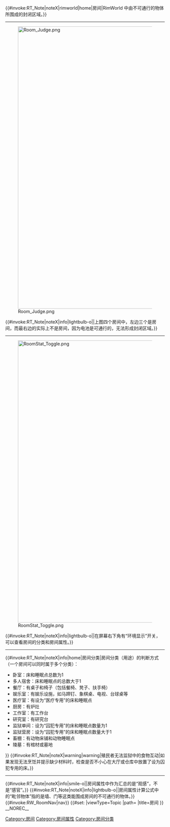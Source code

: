 {{#invoke:RT_Note|noteX|rimworld|home|房间|RimWorld 中由不可通行的物体所围成的封闭区域。}}
<hr/>
<div class="rw-capture">[[File:Room_Judge.png|890px|link=]]</div>
{{#invoke:RT_Note|noteX|info|lightbulb-o||上图四个房间中，左边三个是房间，而最右边的实际上不是房间，因为电池是可通行的，无法形成封闭区域。}}
<hr/>
<div class="rw-capture">[[File:RoomStat_Toggle.png|890px|link=]]</div>
{{#invoke:RT_Note|noteX|info|lightbulb-o||在屏幕右下角有“环境显示”开关，可以查看房间的分类和房间属性。}}
<hr/>
{{#invoke:RT_Note|noteX|info|home|房间分类|房间分类（用途）的判断方式（一个房间可以同时属于多个分类）：
*卧室：床和睡眠点总数为1
*多人宿舍：床和睡眠点的总数大于1
*餐厅：有桌子和椅子（包括餐椅、凳子、扶手椅）
*娱乐室：有娱乐设施，如马蹄钉、象棋桌、电视、台球桌等
*医疗室：有设为“医疗专用”的床和睡眠点
*厨房：有炉灶
*工作室：有工作台
*研究室：有研究台
*监狱单间：设为“囚犯专用”的床和睡眠点数量为1
*监狱营房：设为“囚犯专用”的床和睡眠点数量大于1
*畜棚：有动物床铺和动物睡眠点
*陵墓：有棺材或墓地
}}
{{#invoke:RT_Note|noteX|warning|warning|殖民者无法监狱中的食物互动|如果发现无法烹饪并提示缺少材料时，检查是否不小心在大厅或仓库中放置了设为囚犯专用的床。}}
<hr/>
{{#invoke:RT_Note|noteX|info|smile-o||房间属性中作为汇总的是“观感”，不是“感官”。}}
{{#invoke:RT_Note|noteX|info|lightbulb-o||房间属性计算公式中的“毗邻物体”指的是墙、门等这类能围成房间的不可通行的物体。}}
{{RW_RoomStatView}}
{{#invoke:RW_RoomNav|nav}}
<!--<table class="rw-ctable-simple">
{{#arraymap:{{#ask:[[defType::RoomStatDef]]|?defName|mainlabel=-|headers=hide}}|,|@@|<tr><td>RoomStats_@@</td><td><nowiki>{{RW_RoomStatView|data=Core:Defs_RoomStatDef_</nowiki>@@<nowiki>}}<hr/>{{#invoke:RW_RoomNav|nav}}</nowiki></td></tr>|}}
{{#arraymap:{{#ask:[[defType::RoomRoleDef]]|?defName|mainlabel=-|headers=hide}}|,|@@|<tr><td>RoomRoles_@@</td><td><nowiki>{{RW_RoomRoleView|data=Core:Defs_RoomRoleDef_</nowiki>@@<nowiki>}}<hr/>{{#invoke:RW_RoomNav|nav}}</nowiki></td></tr>|}}
</table>-->
{{DISPLAYTITLE:房间}}
{{#set:
|viewType=Topic
|path={{FULLPAGENAME}}
|title=房间
}}
__NOREC__
[[Category:房间]][[Category:房间属性]][[Category:房间分类]]